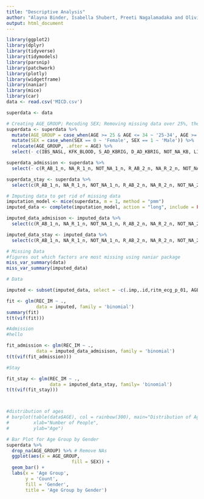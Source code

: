 ```yaml
---
title: "Descriptive Analysis"
author: "Alayna Binder, Isabella Shubert, Preeti Nagalamadaka and Olivia Xiao"
output: html_document
---
```


```r
library(ggplot2)
library(dplyr)
library(tidyverse)
library(tidymodels)
library(parsnip)
library(patchwork)
library(plotly)
library(widgetframe)
library(naniar)
library(mice)
library(car)
data <- read.csv('MICD.csv')
```

```r

superdata <- data

# Creating AGE_GROUP; Recoding SEX; Removing missing data over 25%, then all complications except relapse
superdata <- superdata %>%
  mutate(AGE_GROUP = case_when(AGE >= 25 & AGE <= 34 ~ '25-34', AGE >= 35 & AGE <= 44 ~ '35-44', AGE >= 45 & AGE <= 54 ~ '45-54', AGE >= 55  & AGE <= 64 ~ '55-64', AGE >= 65 & AGE <= 74 ~ '65-74', AGE >= 75 & AGE <= 84 ~ '75-84', AGE >= 85 ~ '85+')) %>%
  mutate(SEX = case_when(SEX == 0 ~ 'Female', SEX == 1 ~ 'Male')) %>%
  relocate(AGE_GROUP, .after = AGE) %>%
  select(- c(IBS_NASL, KFK_BLOOD, S_AD_KBRIG, D_AD_KBRIG, NOT_NA_KB, LID_KB, NA_KB, FIBR_PREDS, PREDS_TAH, JELUD_TAH, FIBR_JELUD, A_V_BLOK, OTEK_LANC, RAZRIV, DRESSLER, ZSN, P_IM_STEN, LET_IS))

superdata_admission <- superdata %>%
  select(- c(R_AB_1_n, NA_R_1_n, NOT_NA_1_n, R_AB_2_n, NA_R_2_n, NOT_NA_2_n, R_AB_3_n, NA_R_3_n, NOT_NA_3_n))

superdata_stay <- superdata %>%
  select(c(R_AB_1_n, NA_R_1_n, NOT_NA_1_n, R_AB_2_n, NA_R_2_n, NOT_NA_2_n, R_AB_3_n, NA_R_3_n, NOT_NA_3_n))

# Imputing data to get rid of missing data
imputation_model <- mice(superdata, m = 1, method = "pmm")
imputed_data <- complete(imputation_model, action = "long", include = FALSE)

imputed_data_admisison <- imputed_data %>%
  select(c(R_AB_1_n, NA_R_1_n, NOT_NA_1_n, R_AB_2_n, NA_R_2_n, NOT_NA_2_n, R_AB_3_n, NA_R_3_n, NOT_NA_3_n, REC_IM))

imputed_data_stay <- imputed_data %>%
  select(c(R_AB_1_n, NA_R_1_n, NOT_NA_1_n, R_AB_2_n, NA_R_2_n, NOT_NA_2_n, R_AB_3_n, NA_R_3_n, NOT_NA_3_n, REC_IM))

```

```r

# Missing Data
#figures out which factors are most missing using naniar package
miss_var_summary(data)
miss_var_summary(imputed_data)

```

```r
# Data

imputed <- subset(imputed_data, select = -c(.imp,.id,ritm_ecg_p_01, AGE, GB, S_AD_ORIT, ID)) 

fit <- glm(REC_IM ~ ., 
           data = imputed, family = 'binomial')
summary(fit)
t(t(vif(fit)))

#Admission
#hello

fit_admission <- glm(REC_IM ~ ., 
           data = imputed_data_admisison, family = 'binomial')
t(t(vif(fit_admission)))

#Stay

fit_stay <- glm(REC_IM ~ .,
                data = imputed_data_stay, family= 'binomial')
t(t(vif(fit_stay)))

```

```r



```

```r


```

```r

#distribution of ages
# barplot(table(data$AGE), col = rainbow(300), main="Distribution of Ages in the Study",
#         xlab="Number of People",
#         ylab="Age")

# Bar Plot for Age Group by Gender
superdata %>%
  drop_na(AGE_GROUP) %>% # Remove NAs
  ggplot(aes(x = AGE_GROUP,
                        fill = SEX)) +
  geom_bar() +
  labs(x = 'Age Group',
       y = 'Count',
       fill = 'Gender',
       title = 'Age Group by Gender')

```
